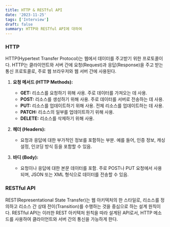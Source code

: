 ```yaml
---
title: HTTP & RESTful API
date: '2023-11-25'
tags: ['Interview']
draft: false
summary: HTTP와 RESTful API에 대하여
---
```


### HTTP

HTTP(Hypertext Transfer Protocol)는 웹에서 데이터를 주고받기 위한 프로토콜이다. HTTP는 클라이언트와 서버 간에 요청(Request)과 응답(Response)을 주고 받는 통신 프로토콜로, 주로 웹 브라우저와 웹 서버 간에 사용된다.

1. **요청 메서드 (HTTP Methods):**
   - **GET:** 리소스를 요청하기 위해 사용. 주로 데이터를 가져오는 데 사용.
   - **POST:** 리소스를 생성하기 위해 사용. 주로 데이터를 서버로 전송하는 데 사용.
   - **PUT:** 리소스를 업데이트하기 위해 사용. 전체 리소스를 업데이트하는 데 사용.
   - **PATCH:** 리소스의 일부를 업데이트하기 위해 사용.
   - **DELETE:** 리소스를 삭제하기 위해 사용.

2. **헤더 (Headers):**
   - 요청과 응답에 대한 부가적인 정보를 포함하는 부분. 예를 들어, 인증 정보, 캐싱 설정, 인코딩 방식 등을 포함할 수 있음.

3. **바디 (Body):**
   - 요청이나 응답에 대한 본문 데이터를 포함. 주로 POST나 PUT 요청에서 사용되며, JSON 또는 XML 형식으로 데이터를 전송할 수 있음.

### RESTful API

REST(Representational State Transfer)는 웹 아키텍처의 한 스타일로, 리소스를 정의하고 리소스 간 상태 전이(Transition)를 수행하는 것을 중심으로 하는 설계 원칙이다. RESTful API는 이러한 REST 아키텍처 원칙을 따라 설계된 API로서, HTTP 메소드를 사용하여 클라이언트와 서버 간의 통신을 가능하게 한다.